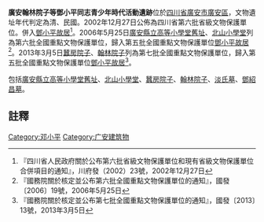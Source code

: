 {{msg:四川省文物保護單位
|名稱 = 廣安翰林院子等鄧小平同志青少年時代活動遺跡
|編號 = 10
|圖片 = 
|級別 = S6
|分類 = 
|時代 = [[清代|清代]]、[[中華民國|民國]]
|地点 = [[四川省|四川省]][[廣安市|廣安市]][[廣安區|廣安區]]
|坐標 =
|登錄 = 2002年12月27日
}}
{{msg:四川省文物保護單位
|名稱 = 鄧小平青少年時代活動舊址
|編號 = 98
|圖片 = 
|級別 = 106
|分類 = 
|時代 = 清
|地点 = [[四川省|四川省]][[廣安市|廣安市]]
|坐標 =
|登錄 = 2006年5月25日
}}
'''廣安翰林院子等鄧小平同志青少年時代活動遺跡'''位於[[四川省|四川省]][[廣安市|廣安市]][[廣安區|廣安區]]，文物遺址年代判定為清、民國。2002年12月27日公佈為四川省第六批省級文物保護單位。併入[[鄧小平故居|鄧小平故居]]<ref>『四川省人民政府關於公布第六批省級文物保護單位和現有省級文物保護單位合併項目的通知』，川府發（2002）23號，2002年12月27日</ref>。2006年5月25日[[廣安縣立高等小學堂舊址|廣安縣立高等小學堂舊址]]、[[北山小學堂|北山小學堂]]列為第六批全國重點文物保護單位，歸入第五批全國重點文物保護單位[[鄧小平故居|鄧小平故居]]<ref>『國務院關於核定並公布第六批全國重點文物保護單位的通知』，國發〔2006〕19號，2006年5月25日</ref>。2013年3月5日[[蠶房院子|蠶房院子]]、[[翰林院子|翰林院子]]列為第七批全國重點文物保護單位，歸入第五批全國重點文物保護單位[[鄧小平故居|鄧小平故居]]<ref>『國務院關於核定並公布第七批全國重點文物保護單位的通知』，國發〔2013〕13號，2013年3月5日</ref>。

包括[[廣安縣立高等小學堂舊址|廣安縣立高等小學堂舊址]]、[[北山小學堂|北山小學堂]]、[[蠶房院子|蠶房院子]]、[[翰林院子|翰林院子]]、[[淡氏墓|淡氏墓]]、[[鄧紹昌墓|鄧紹昌墓]]。
==註釋==
{{reflist}}
{{文物保護單位小作品}}
{{四川全國重點文物保護單位}}
[[Category:邓小平|Category:邓小平]]
[[Category:广安建筑物|Category:广安建筑物]]